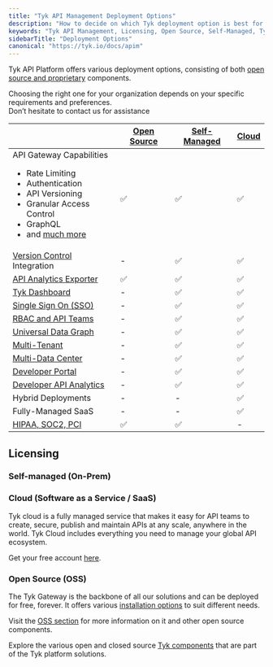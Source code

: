 ```yaml
---
title: "Tyk API Management Deployment Options"
description: "How to decide on which Tyk deployment option is best for you"
keywords: "Tyk API Management, Licensing, Open Source, Self-Managed, Tyk Cloud, API Gateway"
sidebarTitle: "Deployment Options"
canonical: "https://tyk.io/docs/apim"
---
```



Tyk API Platform offers various deployment options, consisting of both [open source and proprietary](/docs/tyk-stack)
components.

Choosing the right one for your organization depends on your specific requirements and preferences.
<br />Don’t hesitate to contact us for assistance <ButtonLeft href="https://tyk.io/contact/" color="green" content="Contact us" />

|                                                                                                                                                                                                                                    | [Open Source](/docs/tyk-open-source)  |   [Self-Managed](/docs/tyk-self-managed/install)      |  [Cloud](https://account.cloud-ara.tyk.io/signup)
|------------------------------------------------------------------------------------------------------------------------------------------------------------------------------------------------------------------------------------|----------------|-------------------|---------
| API Gateway Capabilities <br /> <ul><li>Rate Limiting</li><li>Authentication</li> <li>API Versioning</li><li>Granular Access Control</li><li>GraphQL</li>  <li>and [much more](/docs/tyk-open-source)</li></ul> | ✅             |✅	              |✅
| [Version Control](/docs/api-management/automations/sync) Integration                                                                                                                                                      | -		      |✅	              |✅
| [API Analytics Exporter](/docs/tyk-pump)                                                                                                                                                                                   | ✅		      |✅	              |✅	 
| [Tyk Dashboard](/docs/tyk-dashboard)                                                                                                                                                                                       | -	          |✅	              |✅	 
| [Single Sign On (SSO)](/docs/api-management/external-service-integration#single-sign-on-sso)                                                                                                                                                         | -	          |✅	              |✅	      
| [RBAC and API Teams](/docs/api-management/user-management#)                                                                                                                                                                             | -	          |✅	              |✅	      
| [Universal Data Graph](/docs/api-management/data-graph#overview)                                                                                                                                                                         | -	          |✅	              |✅	      
| [Multi-Tenant](/docs/api-management/dashboard-configuration#organizations)                                                                                                                                           | -	          |✅	              |✅	      
| [Multi-Data Center](/docs/api-management/mdcb#managing-geographically-distributed-gateways-to-minimize-latency-and-protect-data-sovereignty)                                                                                                                                                                           | -	          |✅	              |✅	      
| [Developer Portal](/docs/tyk-developer-portal)                                                                                                                                                                             | -		      |✅	              |✅	 
| [Developer API Analytics](/docs/api-management/dashboard-configuration#traffic-analytics)                                                                                                                                                                   | -		      |✅	              |✅	   
| Hybrid Deployments                                                                                                                                                                                                                 | -		      |-	              |✅
| Fully-Managed SaaS                                                                                                                                                                                                                 | -		      |-	              |✅
| [HIPAA, SOC2, PCI](https://tyk.io/governance-and-auditing/)                                                                                                                                                                        | ✅		      |✅	              | -


## Licensing

### Self-managed (On-Prem)

<SelfManagedLicensingInclude/>

### Cloud (Software as a Service / SaaS)

Tyk cloud is a fully managed service that makes it easy for API teams to create, secure, publish and maintain APIs at any scale, anywhere in the world. Tyk Cloud includes everything you need to manage your global API ecosystem.

Get your free account [here](https://tyk.io/sign-up/).

### Open Source (OSS)

The Tyk Gateway is the backbone of all our solutions and can be deployed for free, forever. It offers various [installation options](/docs/apim/open-source/installation) to suit different needs.

Visit the [OSS section](/docs/tyk-open-source) for more information on it and other open source components.

Explore the various open and closed source [Tyk components](/docs/tyk-stack) that are part of the Tyk platform solutions.
